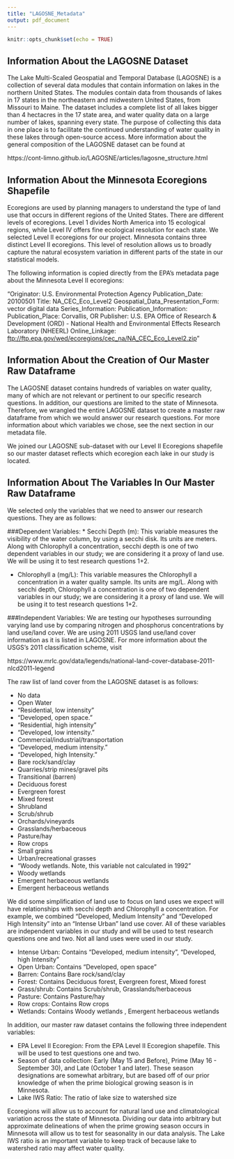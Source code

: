 ```yaml
---
title: "LAGOSNE_Metadata"
output: pdf_document
---
```


```r
knitr::opts_chunk$set(echo = TRUE)
```

## Information About the LAGOSNE Dataset

The Lake Multi-Scaled Geospatial and Temporal Database (LAGOSNE) is a collection of several data modules that contain information on lakes in the northern United States. The modules contain data from thousands of lakes in 17 states in the northeastern and midwestern United States, from Missouri to Maine. The dataset includes a complete list of all lakes bigger than 4 hectacres in the 17 state area, and water quality data on a large number of lakes, spanning every state. The purpose of collecting this data in one place is to facilitate the continued understanding of water quality in these lakes through open-source access. More information about the general composition of the LAGOSNE dataset can be found at

https://cont-limno.github.io/LAGOSNE/articles/lagosne_structure.html


## Information About the Minnesota Ecoregions Shapefile

Ecoregions are used by planning managers to understand the type of land use that occurs in different regions of the United States. There are different levels of ecoregions. Level 1 divides North America into 15 ecological regions, while Level IV offers fine ecological resolution for each state. We selected Level II ecoregions for our project. Minnesota contains three distinct Level II ecoregions. This level of resolution allows us to broadly capture the natural ecosystem variation in different parts of the state in our statistical models.

The following information is copied directly from the EPA's metadata page about the Minnesota Level II ecoregions: 

"Originator: U.S. Environmental Protection Agency
Publication_Date: 20100501
Title: NA_CEC_Eco_Level2
Geospatial_Data_Presentation_Form: vector digital data
Series_Information:
Publication_Information:
Publication_Place: Corvallis, OR
Publisher:
U.S. EPA Office of Research & Development (ORD) - National Health and Environmental Effects Research Laboratory (NHEERL)
Online_Linkage: <ftp://ftp.epa.gov/wed/ecoregions/cec_na/NA_CEC_Eco_Level2.zip>"


## Information About the Creation of Our Master Raw Dataframe

The LAGOSNE dataset contains hundreds of variables on water quality, many of which are not relevant or pertinent to our specific research questions. In addition, our questions are limited to the state of Minnesota. Therefore, we wrangled the entire LAGOSNE dataset to create a master raw dataframe from which we would answer our research questions. For more information about which variables we chose, see the next section in our metadata file.

We joined our LAGOSNE sub-dataset with our Level II Ecoregions shapefile so our master dataset reflects which ecoregion each lake in our study is located. 


## Information About The Variables In Our Master Raw Dataframe

We selected only the variables that we need to answer our research questions. They are as follows:

###Dependent Variables: 
* Secchi Depth (m): This variable measures the visibility of the water column, by using a secchi disk. Its units are meters. Along with Chlorophyll a concentration, secchi depth is one of two dependent variables in our study; we are considering it a proxy of land use. We will be using it to test research questions 1+2.

* Chlorophyll a (mg/L): This variable measures the Chlorophyll a concentration in a water quality sample. Its units are mg/L. Along with secchi depth, Chlorophyll a concentration is one of two dependent variables in our study; we are considering it a proxy of land use. We will be using it to test research questions 1+2.

###Independent Variables:
We are testing our hypotheses surrounding varying land use by comparing nitrogen and phosphorus concentrations by land use/land cover. We are using 2011 USGS land use/land cover information as it is listed in LAGOSNE. For more information about the USGS's 2011 classification scheme, visit

https://www.mrlc.gov/data/legends/national-land-cover-database-2011-nlcd2011-legend


The raw list of land cover from the LAGOSNE dataset is as follows: 

* No data
* Open Water
* "Residential, low intensity"
* "Developed, open space."
* "Residential, high intensity"
* "Developed, low intensity. "
* Commercial/industrial/transportation
* "Developed, medium intensity."
* "Developed, high Intensity. "
* Bare rock/sand/clay
* Quarries/strip mines/gravel pits 
* Transitional (barren) 
* Deciduous forest
* Evergreen forest
* Mixed forest
* Shrubland 
* Scrub/shrub
* Orchards/vineyards
* Grasslands/herbaceous
* Pasture/hay
* Row crops
* Small grains 
* Urban/recreational grasses 
* "Woody wetlands. Note, this variable not calculated in 1992"
* Woody wetlands 
* Emergent herbaceous wetlands 
* Emergent herbaceous wetlands


We did some simplification of land use to focus on land uses we expect will have relationships with secchi depth and Chlorophyll a concentration. For example, we combined "Developed, Medium Intensity" and "Developed High Intensity" into an "Intense Urban" land use cover. All of these variables are independent variables in our study and will be used to test research questions one and two. Not all land uses were used in our study.

* Intense Urban: Contains "Developed, medium intensity", "Developed, high Intensity"
* Open Urban: Contains "Developed, open space"
* Barren: Contains Bare rock/sand/clay
* Forest: Contains Deciduous forest, Evergreen forest, Mixed forest
* Grass/shrub: Contains Scrub/shrub, Grasslands/herbaceous
* Pasture: Contains Pasture/hay
* Row crops: Contains Row crops 
* Wetlands: Contains Woody wetlands , Emergent herbaceous wetlands


In addition, our master raw dataset contains the following three independent variables:

* EPA Level II Ecoregion: From the EPA Level II Ecoregion shapefile. This will be used to test questions one and two.
* Season of data collection: Early (May 15 and Before), Prime (May 16 - September 30), and Late (October 1 and later). These season designations are somewhat arbitrary, but are based off of our prior knowledge of when the prime biological growing season is in Minnesota.
* Lake IWS Ratio: The ratio of lake size to watershed size

Ecoregions will allow us to account for natural land use and climatological variation across the state of Minnesota. Dividing our data into arbitrary but approximate delineations of when the prime growing season occurs in Minnesota will allow us to test for seasonality in our data analysis. The Lake IWS ratio is an important variable to keep track of because lake to watershed ratio may affect water quality.